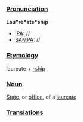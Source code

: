 ===[[Pronunciation]]===
'''Lau"re*ate*ship'''
*[[IPA]]: //
*[[SAMPA]]: //
===[[Etymology]]===
laureate + [[-ship]]
===[[Noun]]===
[[State]], or [[office]], of a [[laureate]]
===[[Translations]]===